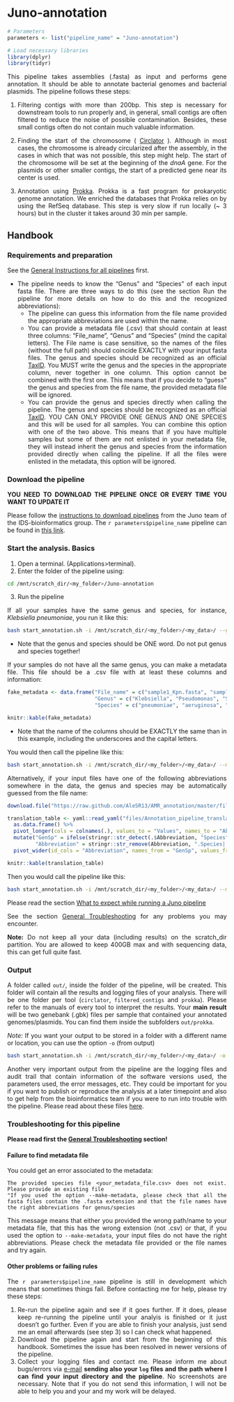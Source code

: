 # Juno-annotation {#juno-annotation}

<style>
body {
text-align: justify}
</style>


```r
# Parameters
parameters <- list("pipeline_name" = "Juno-annotation")

# Load necessary libraries
library(dplyr)
library(tidyr)

```

This pipeline takes assemblies (.fasta) as input and performs gene annotation. It should be able to annotate bacterial genomes and bacterial plasmids. The pipeline follows these steps:

1. Filtering contigs with more than 200bp. This step is necessary for downstream tools to run properly and, in general, small contigs are often filtered to reduce the noise of possible contamination. Besides, these small contigs often do not contain much valuable information.  

2. Finding the start of the chromosome ( [Circlator](https://github.com/sanger-pathogens/circlator) ). Although in most cases, the chromosome is already circularized after the assembly, in the cases in which that was not possible, this step might help. The start of the chromosome will be set at the beginning of the _dnaA_ gene. For the plasmids or other smaller contigs, the start of a predicted gene near its center is used.  

3. Annotation using [Prokka](https://github.com/tseemann/prokka). Prokka is a fast program for prokaryotic genome annotation. We enriched the databases that Prokka relies on by using the RefSeq database. This step is very slow if run locally (~ 3 hours) but in the cluster it takes around 30 min per sample.   

## Handbook

### Requirements and preparation

See the [General Instructions for all pipelines](#general-instructions) first.  

- The pipeline needs to know the "Genus" and "Species" of each input fasta file. There are three ways to do this (see the section Run the pipeline for more details on how to do this and the recognized abbreviations): 
    + The pipeline can guess this information from the file name provided the appropriate abbreviations are used within the name. 
    + You can provide a metadata file (.csv) that should contain at least three columns: "File_name", "Genus" and "Species" (mind the capital letters). The File name is case sensitive, so the names of the files (without the full path) should coincide EXACTLY with your input fasta files. The genus and species should be recognized as an official [TaxID](https://www.ncbi.nlm.nih.gov/taxonomy). You MUST write the genus and the species in the appropriate column, never together in one column. This option cannot be combined with the first one. This means that if you decide to "guess" the genus and species from the file name, the provided metadata file will be ignored.
    + You can provide the genus and species directly when calling the pipeline. The genus and species should be recognized as an official [TaxID](https://www.ncbi.nlm.nih.gov/taxonomy). YOU CAN ONLY PROVIDE ONE GENUS AND ONE SPECIES and this will be used for all samples. You can combine this option with one of the two above. This means that if you have multiple samples but some of them are not enlisted in your metadata file, they will instead inherit the genus and species from the information provided directly when calling the pipeline. If all the files were enlisted in the metadata, this option will be ignored.

### Download the pipeline  

**YOU NEED TO DOWNLOAD THE PIPELINE ONCE OR EVERY TIME YOU WANT TO UPDATE IT**

Please follow the [instructions to download pipelines](#downloading-instructions) from the Juno team of the IDS-bioinformatics group. The `r parameters$pipeline_name` pipeline can be found in [this link](https://github.com/RIVM-bioinformatics/Juno-annotation).  


### Start the analysis. Basics

1. Open a terminal. (Applications>terminal).  
2. Enter the folder of the pipeline using:  

```bash

cd /mnt/scratch_dir/<my_folder>/Juno-annotation

```

3. Run the pipeline  

If all your samples have the same genus and species, for instance, _Klebsiella pneumoniae_, you run it like this:

```bash
bash start_annotation.sh -i /mnt/scratch_dir/<my_folder>/<my_data>/ --genus Klebsiella --species pneumoniae
```
* Note that the genus and species should be ONE word. Do not put genus and species together!

If your samples do not have all the same genus, you can make a metadata file. This file should be a .csv file with at least these columns and information: 

```r

fake_metadata <- data.frame("File_name" = c("sample1_Kpn.fasta", "sample2Pae2.fasta", "sample3Sau_1.fasta"),
                            "Genus" = c("Klebsiella", "Pseudomonas", "Staphylococcus"),
                            "Species" = c("pneumoniae", "aeruginosa", "aureus"))

knitr::kable(fake_metadata)

```
* Note that the name of the columns should be EXACTLY the same than in this example, including the underscores and the capital letters.

You would then call the pipeline like this:

```bash
bash start_annotation.sh -i /mnt/scratch_dir/<my_folder>/<my_data>/ --metadata path/to/metadata.csv
```

Alternatively, if your input files have one of the following abbreviations somewhere in the data, the genus and species may be automatically guessed from the file name:

```r

download.file("https://raw.github.com/AleSR13/AMR_annotation/master/files/dictionary_samples.yaml", destfile = "files/Annotation_pipeline_translation_table.yaml")

translation_table <- yaml::read_yaml("files/Annotation_pipeline_translation_table.yaml") %>%
  as.data.frame() %>%
  pivot_longer(cols = colnames(.), values_to = "Values", names_to = "Abbreviation") %>%
  mutate("GenSp" = ifelse(stringr::str_detect(.$Abbreviation, "Species"), "Species", "Genus"),
         "Abbreviation" = stringr::str_remove(Abbreviation, ".Species|.Genus")) %>%
  pivot_wider(id_cols = "Abbreviation", names_from = "GenSp", values_from = "Values")

knitr::kable(translation_table)

```

Then you would call the pipeline like this:

```bash
bash start_annotation.sh -i /mnt/scratch_dir/<my_folder>/<my_data>/ --make-metadata
```

Please read the section [What to expect while running a Juno pipeline](#what-to-expect)

See the section [General Troubleshooting](#general-troubleshooting) for any problems you may encounter. 

**Note:** Do not keep all your data (including results) on the scratch_dir partition. You are allowed to keep 400GB max and with sequencing data, this can get full quite fast.

### Output 

A folder called `out/`, inside the folder of the pipeline, will be created. This folder will contain all the results and logging files of your analysis. There will be one folder per tool (`circlator`, `filtered_contigs` and `prokka`). Please refer to the manuals of every tool to interpret the results. Your **main result** will be two genebank (.gbk) files per sample that contained your annotated genomes/plasmids. You can find them inside the subfolders `out/prokka`. 

*Note:* If you want your output to be stored in a folder with a different name or location, you can use the option `-o` (from output) 

```bash
bash start_annotation.sh -i /mnt/scratch_dir/<my_folder>/<my_data>/ -o /mnt/scratch_dir/<my_folder>/<my_results>/
```

Another very important output from the pipeline are the logging files and audit trail that contain information of the software versions used, the parameters used, the error messages, etc. They could be important for you if you want to publish or reproduce the analysis at a later timepoint and also to get help from the bioinformatics team if you were to run into trouble with the pipeline. Please read about these files [here](#general-output). 

### Troubleshooting for this pipeline

**Please read first the [General Troubleshooting](#general-troubleshooting) section!**

#### Failure to find metadata file

You could get an error associated to the metadata:

```
The provided species file <your_metadata_file.csv> does not exist. Please provide an existing file
"If you used the option --make-metadata, please check that all the fasta files contain the .fasta extension and that the file names have the right abbreviations for genus/species
```
    
This message means that either you provided the wrong path/name to your metadata file, that this has the wrong extension (not .csv) or that, if you used the option to `--make-metadata`, your input files do not have the right abbreviations. Please check the metadata file provided or the file names and try again.

#### Other problems or failing rules  

The `r parameters$pipeline_name` pipeline is still in development which means that sometimes things fail. Before contacting me for help, please try these steps:  

1. Re-run the pipeline again and see if it goes further. If it does, please keep re-running the pipeline until your analyis is finished or it just doesn't go further. Even if you are able to finish your analysis, just send me an email afterwards (see step 3) so I can check what happened.    
2. Download the pipeline again and start from the beginning of this handbook. Sometimes the issue has been resolved in newer versions of the pipeline.
3. Collect your logging files and contact me. Please inform me about bugs/errors via [e-mail](alejandra.hernandez.segura@rivm.nl) **sending also your `log` files and the path where I can find your input directory and the pipeline**. No screenshots are necessary. Note that if you do not send this information, I will not be able to help you and your and my work will be delayed.  
